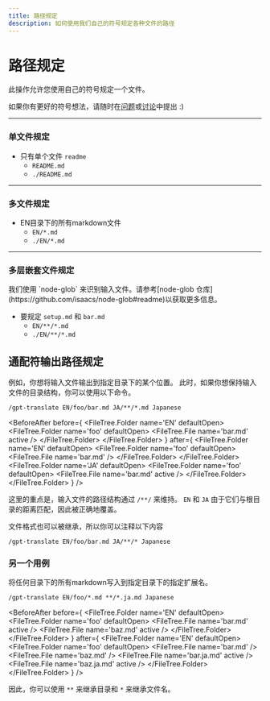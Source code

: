 ```yaml
---
title: 路径规定
description: 如何使用我们自己的符号规定各种文件的路径
---
```



# 路径规定

此操作允许您使用自己的符号规定一个文件。

如果你有更好的符号想法，请随时在[问题](https://github.com/3ru/gpt-translate/issues?q=is%3Aissue+is%3Aopen)或[讨论](https://github.com/3ru/gpt-translate/discussions)中提出 :)

---

### 单文件规定

<FileTree>
  <FileTree.File name='README.md' active />
</FileTree>

- 只有单个文件 `readme`
  - `README.md`
  - `./README.md`

---

### 多文件规定

<FileTree>
  <FileTree.File name='README.md' />
  <FileTree.Folder name='EN' defaultOpen>
    <FileTree.File name='getting-started.md' active />
    <FileTree.File name='setup.md' active />
  </FileTree.Folder>
</FileTree>

- EN目录下的所有markdown文件
  - `EN/*.md`
  - `./EN/*.md`

---

### 多层嵌套文件规定

<Callout type='info'>
  我们使用 `node-glob` 来识别输入文件。请参考[node-glob
  仓库](https://github.com/isaacs/node-glob#readme)以获取更多信息。
</Callout>

<FileTree>
  <FileTree.File name='README.md' />
  <FileTree.Folder name='EN' defaultOpen>
    <FileTree.File name='setup.md' active />
    <FileTree.Folder name='foo' defaultOpen>
      <FileTree.File name='bar.md' active />
    </FileTree.Folder>
  </FileTree.Folder>
</FileTree>

- 要规定 `setup.md` 和 `bar.md`
  - `EN/**/*.md`
  - `./EN/**/*.md`

## 通配符输出路径规定

例如，你想将输入文件输出到指定目录下的某个位置。
此时，如果你想保持输入文件的目录结构，你可以使用以下命令。

```
/gpt-translate EN/foo/bar.md JA/**/*.md Japanese
```

<BeforeAfter
  before={
    <FileTree>
      <FileTree.Folder name='EN' defaultOpen>
        <FileTree.Folder name='foo' defaultOpen>
          <FileTree.File name='bar.md' active />
        </FileTree.Folder>
      </FileTree.Folder>
    </FileTree>
  }
  after={
    <FileTree>
      <FileTree.Folder name='EN' defaultOpen>
        <FileTree.Folder name='foo' defaultOpen>
          <FileTree.File name='bar.md' />
        </FileTree.Folder>
      </FileTree.Folder>
      <FileTree.Folder name='JA' defaultOpen>
        <FileTree.Folder name='foo' defaultOpen>
          <FileTree.File name='bar.md' active />
        </FileTree.Folder>
      </FileTree.Folder>
    </FileTree>
  }
/>

这里的重点是，输入文件的路径结构通过 `/**/` 来维持。
`EN` 和 `JA` 由于它们与根目录的距离匹配，因此被正确地覆盖。

文件格式也可以被继承，所以你可以注释以下内容

```
/gpt-translate EN/foo/bar.md JA/**/* Japanese
```

### 另一个用例

将任何目录下的所有markdown写入到指定目录下的指定扩展名。

```
/gpt-translate EN/foo/*.md **/*.ja.md Japanese
```

<BeforeAfter
  before={
    <FileTree>
      <FileTree.Folder name='EN' defaultOpen>
        <FileTree.Folder name='foo' defaultOpen>
          <FileTree.File name='bar.md' active />
          <FileTree.File name='baz.md' active />
        </FileTree.Folder>
      </FileTree.Folder>
    </FileTree>
  }
  after={
    <FileTree>
      <FileTree.Folder name='EN' defaultOpen>
        <FileTree.Folder name='foo' defaultOpen>
          <FileTree.File name='bar.md' />
          <FileTree.File name='baz.md' />
          <FileTree.File name='bar.ja.md' active />
          <FileTree.File name='baz.ja.md' active />
        </FileTree.Folder>
      </FileTree.Folder>
    </FileTree>
  }
/>

因此，你可以使用 `**` 来继承目录和 `*` 来继承文件名。
